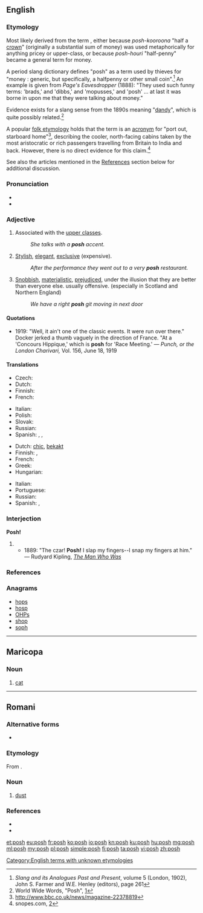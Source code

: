 {{also|Posh}}
==English==

===Etymology===
{{unk.|en}}

Most likely derived from the {{etyl|rom|en}} term {{term|posh||half}}, either because ''posh-kooroona'' "half a [[crown]]" (originally a substantial sum of money) was used metaphorically for anything pricey or upper-class, or because ''posh-houri'' "half-penny" became a general term for money.

A period slang dictionary defines "posh" as a term used by thieves for "money : generic, but specifically, a halfpenny or other small coin".<ref>''Slang and its Analogues Past and Present'', volume 5 (London, 1902), John S. Farmer and W.E. Henley (editors), page 261</ref> An example is given from ''Page's Eavesdropper'' (1888): "They used such funny terms: 'brads,' and 'dibbs,' and 'mopusses,' and 'posh' ... at last it was borne in upon me that they were talking about money."

Evidence exists for a slang sense from the 1890s meaning "[[dandy#Noun|dandy]]", which is quite possibly related.<ref>World Wide Words, "Posh", [http://www.worldwidewords.org/qa/qa-pos1.htm]</ref>

A popular [[folk etymology]] holds that the term is an [[acronym]] for "port out, starboard home"<ref>http://www.bbc.co.uk/news/magazine-22378819</ref>, describing the cooler, north-facing cabins taken by the most aristocratic or rich passengers travelling from Britain to India and back.  However, there is no direct evidence for this claim.<ref>snopes.com, [http://www.snopes.com/language/acronyms/posh.asp]</ref>

See also the articles mentioned in the [[#References|References]] section below for additional discussion.

===Pronunciation===
* {{audio|en-uk-posh.ogg|Audio (UK)|lang=en}}
* {{rhymes|ɒʃ|lang=en}}

===Adjective===
{{en-adj|er|more}}

# Associated with the [[upper class]]es.
#: ''She talks with a '''posh''' accent.''
# [[stylish|Stylish]], [[elegant]], [[exclusive]] (expensive).
#: ''After the performance they went out to a very '''posh''' restaurant.''
# [[snobbish|Snobbish]], [[materialistic]], [[prejudiced]], under the illusion that they are better than everyone else. usually offensive. (especially in Scotland and Northern England)
#: ''We have a right '''posh''' git moving in next door''

====Quotations====
* 1919: "Well, it ain't one of the classic events. It were run over there." Docker jerked a thumb vaguely in the direction of France. "At a 'Concours Hippique,' which is '''posh''' for 'Race Meeting.' &mdash; ''Punch, or the London Charivari,'' Vol. 156, June 18, 1919

====Translations====
{{trans-top|associated with the upper classes}}
* Czech: {{t|cs|nóbl}}
* Dutch: {{t|nl|deftig}}
* Finnish: {{t+|fi|yläluokkainen}}
* French: {{t+|fr|bourge}}
{{trans-mid}}
* Italian: {{t+|it|lussuoso}}
* Polish: {{t|pl|luksusowy}}
* Slovak: {{t|sk|nóbl}}
* Russian: {{t+|ru|аристократический|tr=aristokratíčeskij|sc=Cyrl}}
* Spanish: {{t+|es|pijo|m}}, {{t+|es|fresa|n}} {{qualifier|Mexico}}, {{t+|es|pituco|m}} {{qualifier|South America}}
{{trans-bottom}}

{{trans-top|stylish, elegant, exclusive}}
* Dutch: [[chic#Dutch|chic]], [[bekakt]] {{qualifier|pejorative}}
* Finnish: {{t+|fi|tyylikäs}}, {{t+|fi|upea}}
* French: {{t+|fr|chic}}
* Greek: {{t+|el|κυριλέ}}
* Hungarian: {{t+|hu|sikkes}}
{{trans-mid}}
* Italian: {{t+|it|elegante}}
* Portuguese: {{t+|pt|chique}}
* Russian: {{t+|ru|шикарный|tr=šikárnyj|sc=Cyrl}}
* Spanish: {{t+|es|pijo}}, {{t+|es|elitista}}
{{trans-bottom}}

===Interjection===
'''Posh!'''

# {{non-gloss definition|An exclamation expressing [[derision]].}}
#* 1889: "The czar! '''Posh!''' I slap my fingers--I snap my fingers at him." &mdash; Rudyard Kipling, [http://www.gutenberg.org/files/12732/12732.txt ''The Man Who Was'']

===References===
<references/>

===Anagrams===
* [[hops#English|hops]]
* [[hosp#English|hosp]]
* [[OHPs#English|OHPs]]
* [[shop#English|shop]]
* [[soph#English|soph]]

[[Category:English terms with unknown etymologies]]

----
==Maricopa==

===Noun===
{{head|mrc|noun}}
# [[cat]]

----

==Romani==

===Alternative forms===
* {{l|rom|push}}

===Etymology===
From {{etyl|hy|rom}} {{term|փոշի||tr=pʿoši|lang=xcl}}.

===Noun===
{{head|rom|noun}}

# [[dust]]

===References===
* {{R:xcl:HAB|փոշի|vol=IV|page=517a}}
* {{R:rom:Vaillant|pos’|page=123a}}

[[et:posh]]
[[eu:posh]]
[[fr:posh]]
[[ko:posh]]
[[io:posh]]
[[kn:posh]]
[[ku:posh]]
[[hu:posh]]
[[mg:posh]]
[[ml:posh]]
[[my:posh]]
[[pl:posh]]
[[simple:posh]]
[[fi:posh]]
[[ta:posh]]
[[vi:posh]]
[[zh:posh]]